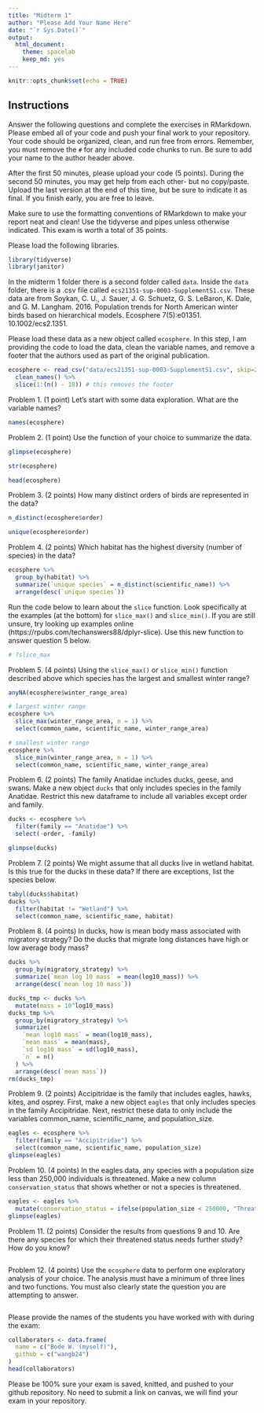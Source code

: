```yaml
---
title: "Midterm 1"
author: "Please Add Your Name Here"
date: "`r Sys.Date()`"
output:
  html_document: 
    theme: spacelab
    keep_md: yes
---
```


```r
knitr::opts_chunk$set(echo = TRUE)
```

## Instructions
Answer the following questions and complete the exercises in RMarkdown. Please embed all of your code and push your final work to your repository. Your code should be organized, clean, and run free from errors. Remember, you must remove the `#` for any included code chunks to run. Be sure to add your name to the author header above.  

After the first 50 minutes, please upload your code (5 points). During the second 50 minutes, you may get help from each other- but no copy/paste. Upload the last version at the end of this time, but be sure to indicate it as final. If you finish early, you are free to leave.

Make sure to use the formatting conventions of RMarkdown to make your report neat and clean! Use the tidyverse and pipes unless otherwise indicated. This exam is worth a total of 35 points. 

Please load the following libraries.
```r
library(tidyverse)
library(janitor)
```

In the midterm 1 folder there is a second folder called `data`. Inside the `data` folder, there is a .csv file called `ecs21351-sup-0003-SupplementS1.csv`. These data are from Soykan, C. U., J. Sauer, J. G. Schuetz, G. S. LeBaron, K. Dale, and G. M. Langham. 2016. Population trends for North American winter birds based on hierarchical models. Ecosphere 7(5):e01351. 10.1002/ecs2.1351.  

Please load these data as a new object called `ecosphere`. In this step, I am providing the code to load the data, clean the variable names, and remove a footer that the authors used as part of the original publication.
```r
ecosphere <- read_csv("data/ecs21351-sup-0003-SupplementS1.csv", skip=2) %>% 
  clean_names() %>%
  slice(1:(n() - 18)) # this removes the footer
```

Problem 1. (1 point) Let's start with some data exploration. What are the variable names?
```r
names(ecosphere)
```

Problem 2. (1 point) Use the function of your choice to summarize the data.
```r
glimpse(ecosphere)
```

```r
str(ecosphere)
```

```r
head(ecosphere)
```

Problem 3. (2 points) How many distinct orders of birds are represented in the data?
```r
n_distinct(ecosphere$order)
```

```r
unique(ecosphere$order)
```

Problem 4. (2 points) Which habitat has the highest diversity (number of species) in the data?
```r
ecosphere %>%
  group_by(habitat) %>%
  summarize(`unique species` = n_distinct(scientific_name)) %>%
  arrange(desc(`unique species`))
```

Run the code below to learn about the `slice` function. Look specifically at the examples (at the bottom) for `slice_max()` and `slice_min()`. If you are still unsure, try looking up examples online (https://rpubs.com/techanswers88/dplyr-slice). Use this new function to answer question 5 below.
```r
# ?slice_max
```

Problem 5. (4 points) Using the `slice_max()` or `slice_min()` function described above which species has the largest and smallest winter range?
```r
anyNA(ecosphere$winter_range_area)
```

```r
# largest winter range
ecosphere %>%
  slice_max(winter_range_area, n = 1) %>%
  select(common_name, scientific_name, winter_range_area)
```

```r
# smallest winter range
ecosphere %>%
  slice_min(winter_range_area, n = 1) %>%
  select(common_name, scientific_name, winter_range_area)
```

Problem 6. (2 points) The family Anatidae includes ducks, geese, and swans. Make a new object `ducks` that only includes species in the family Anatidae. Restrict this new dataframe to include all variables except order and family.
```r
ducks <- ecosphere %>%
  filter(family == "Anatidae") %>%
  select(-order, -family)

glimpse(ducks)
```


Problem 7. (2 points) We might assume that all ducks live in wetland habitat. Is this true for the ducks in these data? If there are exceptions, list the species below.
```r
tabyl(ducks$habitat)
ducks %>%
  filter(habitat != "Wetland") %>%
  select(common_name, scientific_name, habitat)
```

Problem 8. (4 points) In ducks, how is mean body mass associated with migratory strategy? Do the ducks that migrate long distances have high or low average body mass?
```r
ducks %>%
  group_by(migratory_strategy) %>%
  summarize(`mean log 10 mass` = mean(log10_mass)) %>%
  arrange(desc(`mean log 10 mass`))
```

```r
ducks_tmp <- ducks %>%
  mutate(mass = 10^log10_mass)
ducks_tmp %>%
  group_by(migratory_strategy) %>%
  summarize(
    `mean log10 mass` = mean(log10_mass),
    `mean mass` = mean(mass),
    `sd log10 mass` = sd(log10_mass),
    `n` = n()
  ) %>%
  arrange(desc(`mean mass`))
rm(ducks_tmp)
```

Problem 9. (2 points) Accipitridae is the family that includes eagles, hawks, kites, and osprey. First, make a new object `eagles` that only includes species in the family Accipitridae. Next, restrict these data to only include the variables common_name, scientific_name, and population_size.
```r
eagles <- ecosphere %>%
  filter(family == "Accipitridae") %>%
  select(common_name, scientific_name, population_size)
glimpse(eagles)
```

Problem 10. (4 points) In the eagles data, any species with a population size less than 250,000 individuals is threatened. Make a new column `conservation_status` that shows whether or not a species is threatened.
```r
eagles <- eagles %>%
  mutate(conservation_status = ifelse(population_size < 250000, "Threatened", "Not threatened"))
glimpse(eagles)
```

Problem 11. (2 points) Consider the results from questions 9 and 10. Are there any species for which their threatened status needs further study? How do you know?
```r

```

Problem 12. (4 points) Use the `ecosphere` data to perform one exploratory analysis of your choice. The analysis must have a minimum of three lines and two functions. You must also clearly state the question you are attempting to answer.
```r

```

Please provide the names of the students you have worked with with during the exam:
```r
collaborators <- data.frame(
  name = c("Bode W. (myself)"), 
  github = c("wangb24")
)
head(collaborators)
```

Please be 100% sure your exam is saved, knitted, and pushed to your github repository. No need to submit a link on canvas, we will find your exam in your repository.